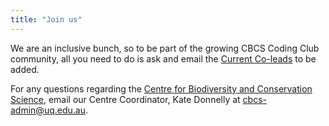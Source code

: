 ```yaml
---
title: "Join us"
---
```


We are an inclusive bunch, so to be part of the growing CBCS Coding Club community, all you need to do is ask and email the [Current Co-leads](00_about.qmd) to be added.

For any questions regarding the [Centre for Biodiversity and Conservation Science](https://cbcs.centre.uq.edu.au/), email our Centre Coordinator, Kate Donnelly at [cbcs-admin@uq.edu.au](mailto:cbcs-admin@uq.edu.au).
